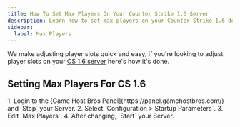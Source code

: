 ```yaml
---
title: How To Set Max Players On Your Counter Strike 1.6 Server
description: Learn how to set max players on your Counter Strike 1.6 dedicated Server
sidebar:
  label: Max Players
---
```


We make adjusting player slots quick and easy, if you're looking to adjust player slots on your [CS 1.6 server](https://www.gamehostbros.com/counter-strike-1-6-server-hosting/) here's how it's done.

## Setting Max Players For CS 1.6

<Steps>
1. Login to the [Game Host Bros Panel](https://panel.gamehostbros.com/) and `Stop` your Server.
2. Select `Configuration > Startup Parameters`.
3. Edit `Max Players`.
4. After changing, `Start` your Server.
</Steps>

